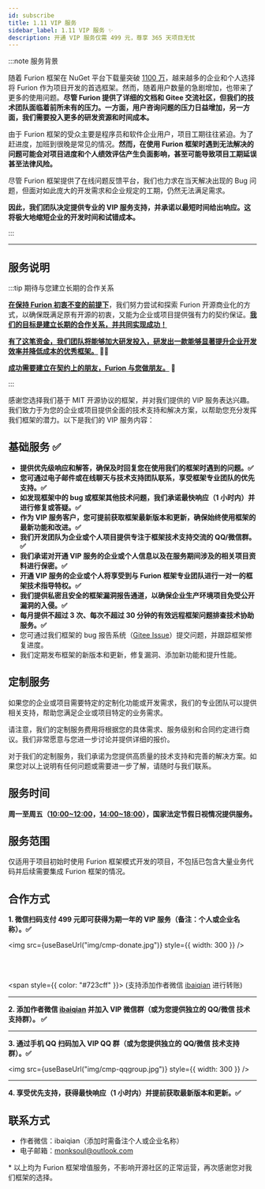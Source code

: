 ```yaml
---
id: subscribe
title: 1.11 VIP 服务
sidebar_label: 1.11 VIP 服务 ✨
description: 开通 VIP 服务仅需 499 元，尊享 365 天项目无忧
---
```



:::note 服务背景

随着 Furion 框架在 NuGet 平台下载量突破 [1100 万](https://www.nuget.org/profiles/monk.soul)，越来越多的企业和个人选择将 Furion 作为项目开发的首选框架。然而，随着用户数量的急剧增加，也带来了更多的使用问题。**尽管 Furion 提供了详细的文档和 Gitee 交流社区，但我们的技术团队面临着前所未有的压力。一方面，用户咨询问题的压力日益增加，另一方面，我们需要投入更多的研发资源和时间成本。**

由于 Furion 框架的受众主要是程序员和软件企业用户，项目工期往往紧迫。为了赶进度，加班到很晚是常见的情况。**然而，在使用 Furion 框架时遇到无法解决的问题可能会对项目进度和个人绩效评估产生负面影响，甚至可能导致项目工期延误甚至法律风险。**

尽管 Furion 框架提供了在线问题反馈平台，我们也力求在当天解决出现的 Bug 问题，但面对如此庞大的开发需求和企业规定的工期，仍然无法满足需求。

**因此，我们团队决定提供专业的 VIP 服务支持，并承诺以最短时间给出响应。这将极大地缩短企业的开发时间和试错成本。**

:::

---

## 服务说明

:::tip 期待与您建立长期的合作关系

**<u>在保持 Furion 初衷不变的前提下</u>**，我们努力尝试和探索 Furion 开源商业化的方式，以确保既满足原有开源的初衷，又能为企业或项目提供强有力的契约保证。**<u>我们的目标是建立长期的合作关系，并共同实现成功！</u>**

**<u>有了这笔资金，我们团队将能够加大研发投入，研发出一款能够显著提升企业开发效率并降低成本的优秀框架。</u> 🤜🤛**

**<u>成功需要建立在契约上的朋友，Furion 与您做朋友。</u> 🤝**

:::

感谢您选择我们基于 MIT 开源协议的框架，并对我们提供的 VIP 服务表达兴趣。我们致力于为您的企业或项目提供全面的技术支持和解决方案，以帮助您充分发挥我们框架的潜力。以下是我们的 VIP 服务内容：

## 基础服务 ✅

- **提供优先级响应和解答，确保及时回复您在使用我们的框架时遇到的问题。✅**
- **您可通过电子邮件或在线聊天与技术支持团队联系，享受框架专业团队的优先支持。✅**
- **如发现框架中的 bug 或框架其他技术问题，我们承诺最快响应（1 小时内）并进行修复或答疑。✅**
- **作为 VIP 服务客户，您可提前获取框架最新版本和更新，确保始终使用框架的最新功能和改进。✅**
- **我们开发团队为企业或个人项目提供专注于框架技术支持交流的 QQ/微信群。✅**
- **我们承诺对开通 VIP 服务的企业或个人信息以及在服务期间涉及的相关项目资料进行保密。✅**
- **开通 VIP 服务的企业或个人将享受到与 Furion 框架专业团队进行一对一的框架技术指导特权。✅**
- **我们提供私密且安全的框架漏洞报告通道，以确保企业生产环境项目免受公开漏洞的入侵。✅**
- **每月提供不超过 3 次、每次不超过 30 分钟的有效远程框架问题排查技术协助服务。✅**
- 您可通过我们框架的 bug 报告系统（[Gitee Issue](https://gitee.com/dotnetchina/Furion/issues)）提交问题，并跟踪框架修复进度。
- 我们定期发布框架的新版本和更新，修复漏洞、添加新功能和提升性能。

## 定制服务

如果您的企业或项目需要特定的定制化功能或开发需求，我们的专业团队可以提供相关支持，帮助您满足企业或项目特定的业务需求。

请注意，我们的定制服务费用将根据您的具体需求、服务级别和合同约定进行商议。我们非常愿意与您进一步讨论并提供详细的报价。

对于我们的定制服务，我们承诺为您提供高质量的技术支持和完善的解决方案。如果您对以上说明有任何问题或需要进一步了解，请随时与我们联系。

## 服务时间

**周一至周五（<u>10:00\~12:00</u>，<u>14:00\~18:00</u>），国家法定节假日视情况提供服务。**

## 服务范围

仅适用于项目初始时使用 Furion 框架模式开发的项目，不包括已包含大量业务代码并后续需要集成 Furion 框架的情况。

## 合作方式

**1. 微信扫码支付 499 元即可获得为期一年的 VIP 服务（备注：个人或企业名称）。✅**

<img src={useBaseUrl("img/cmp-donate.jpg")} style={{ width: 300 }} />

<br />
<br />

<span style={{ color: "#723cff" }}>
  (支持添加作者微信 <u>ibaiqian</u> 进行转账)
</span>

---

**2. 添加作者微信 <u>ibaiqian</u> 并加入 VIP 微信群（或为您提供独立的 QQ/微信 技术支持群）。 ✅**

---

**3. 通过手机 QQ 扫码加入 VIP QQ 群（或为您提供独立的 QQ/微信 技术支持群）。✅**

<img src={useBaseUrl("img/cmp-qqgroup.jpg")} style={{ width: 300 }} />

---

**4. 享受优先支持，获得最快响应（1 小时内）并提前获取最新版本和更新。✅**

## 联系方式

- 作者微信：ibaiqian（添加时需备注个人或企业名称）
- 电子邮箱：monksoul@outlook.com

\* 以上均为 Furion 框架增值服务，不影响开源社区的正常运营，再次感谢您对我们框架的选择。
